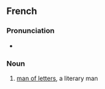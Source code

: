 ==French==

===Pronunciation===
* {{fr-IPA}}

===Noun===
{{fr-noun|m|head=[[homme]] de [[lettre]]s|hommes de lettres}}

# [[man of letters]], a literary man
